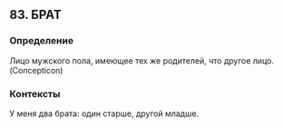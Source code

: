 ## 83. БРАТ
### Определение
Лицо мужского пола, имеющее тех же родителей, что другое лицо. (Concepticon)

### Контексты
У меня два брата: один старше, другой младше.

